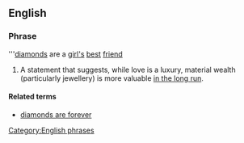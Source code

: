 ==English==

===Phrase===
'''[[diamond]]s are a [[girl|girl's]] [[best]] [[friend]]

# A statement that suggests, while love is a luxury, material wealth (particularly jewellery) is more valuable [[in the long run]].

====Related terms====
* [[diamonds are forever]]

[[Category:English phrases]]